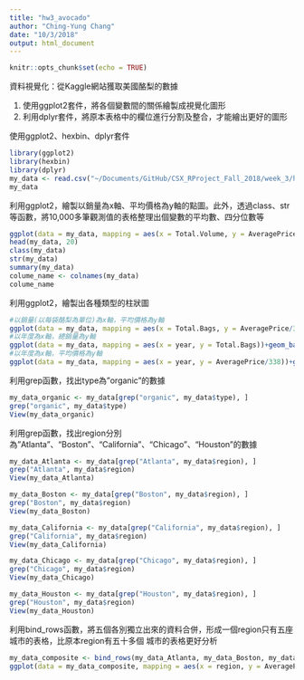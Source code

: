 ```yaml
---
title: "hw3_avocado"
author: "Ching-Yung Chang"
date: "10/3/2018"
output: html_document
---
```


```r
knitr::opts_chunk$set(echo = TRUE)
```

資料視覺化：從Kaggle網站獲取美國酪梨的數據

1. 使用ggplot2套件，將各個變數間的關係繪製成視覺化圖形
2. 利用dplyr套件，將原本表格中的欄位進行分割及整合，才能繪出更好的圖形

使用ggplot2、hexbin、dplyr套件

```r
library(ggplot2)
library(hexbin)
library(dplyr)
my_data <- read.csv("~/Documents/GitHub/CSX_RProject_Fall_2018/week_3/hw_3/task_3/avocado.csv", header=T, sep=",")
my_data
```

利用ggplot2，繪製以銷量為x軸、平均價格為y軸的點圖。此外，透過class、str等函數，將10,000多筆觀測值的表格整理出個變數的平均數、四分位數等

```r
ggplot(data = my_data, mapping = aes(x = Total.Volume, y = AveragePrice)) + geom_point(alpha = 0.1, color = "brown")
head(my_data, 20)
class(my_data)
str(my_data)
summary(my_data)
colume_name <- colnames(my_data)
colume_name
```

利用ggplot2，繪製出各種類型的柱狀圖

```r
#以銷量(以每袋酪梨為單位)為x軸，平均價格為y軸
ggplot(data = my_data, mapping = aes(x = Total.Bags, y = AveragePrice/338)) + geom_bar(stat = "identity", color = "brown") 
#以年度為x軸，總銷量為y軸
ggplot(data = my_data, mapping = aes(x = year, y = Total.Bags))+geom_bar(stat="identity",fill="steelblue")
#以年度為x軸，平均價格為y軸
ggplot(data = my_data, mapping = aes(x = year, y = AveragePrice/338))+geom_bar(stat="identity",fill="steelblue")
```

利用grep函數，找出type為"organic"的數據

```r
my_data_organic <- my_data[grep("organic", my_data$type), ]
grep("organic", my_data$type)
View(my_data_organic)
```

利用grep函數，找出region分別為"Atlanta"、"Boston"、"California"、"Chicago"、"Houston"的數據

```r
my_data_Atlanta <- my_data[grep("Atlanta", my_data$region), ]
grep("Atlanta", my_data$region)
View(my_data_Atlanta)

my_data_Boston <- my_data[grep("Boston", my_data$region), ]
grep("Boston", my_data$region)
View(my_data_Boston)

my_data_California <- my_data[grep("California", my_data$region), ]
grep("California", my_data$region)
View(my_data_California)

my_data_Chicago <- my_data[grep("Chicago", my_data$region), ]
grep("Chicago", my_data$region)
View(my_data_Chicago)

my_data_Houston <- my_data[grep("Houston", my_data$region), ]
grep("Houston", my_data$region)
View(my_data_Houston)
```

利用bind_rows函數，將五個各別獨立出來的資料合併，形成一個region只有五座城市的表格，比原本region有五十多個 城市的表格更好分析

```r
my_data_composite <- bind_rows(my_data_Atlanta, my_data_Boston, my_data_California, my_data_Chicago, my_data_Houston)
ggplot(data = my_data_composite, mapping = aes(x = region, y = AveragePrice/338)) + geom_bar(stat = "identity", color = "grey")
```
